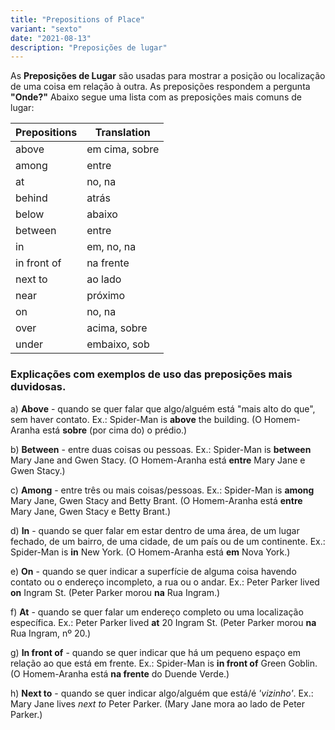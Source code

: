 ```yaml
---
title: "Prepositions of Place"
variant: "sexto"
date: "2021-08-13"
description: "Preposições de lugar"
---
```


As **Preposições de Lugar** são usadas para mostrar a posição ou localização de uma coisa em relação à outra. As preposições respondem a pergunta **"Onde?"** Abaixo segue uma lista com as preposições mais comuns de lugar:

| Prepositions | Translation    |
| ------------ | -------------- |
| above        | em cima, sobre |
| among        | entre          |
| at           | no, na         |
| behind       | atrás          |
| below        | abaixo         |
| between      | entre          |
| in           | em, no, na     |
| in front of  | na frente      |
| next to      | ao lado        |
| near         | próximo        |
| on           | no, na         |
| over         | acima, sobre   |
| under        | embaixo, sob   |

### Explicações com exemplos de uso das preposições mais duvidosas.

a) **Above** - quando se quer falar que algo/alguém está "mais alto do que", sem haver contato. Ex.: Spider-Man is **above** the building. (O Homem-Aranha está **sobre** (por cima do) o prédio.)

b) **Between** - entre duas coisas ou pessoas. Ex.: Spider-Man is **between** Mary Jane and Gwen Stacy. (O Homem-Aranha está **entre** Mary Jane e Gwen Stacy.)

c) **Among** - entre três ou mais coisas/pessoas. Ex.: Spider-Man is **among** Mary Jane, Gwen Stacy and Betty Brant. (O Homem-Aranha está **entre** Mary Jane, Gwen Stacy e Betty Brant.)

d) **In** - quando se quer falar em estar dentro de uma área, de um lugar fechado, de um bairro, de uma cidade, de um país ou de um continente. Ex.: Spider-Man is **in** New York. (O Homem-Aranha está **em** Nova York.)

e) **On** - quando se quer indicar a superfície de alguma coisa havendo contato ou o endereço incompleto, a rua ou o andar. Ex.: Peter Parker lived **on** Ingram St. (Peter Parker morou **na** Rua Ingram.)

f) **At** - quando se quer falar um endereço completo ou uma localização específica. Ex.: Peter Parker lived **at** 20 Ingram St. (Peter Parker morou **na** Rua Ingram, nº 20.)

g) **In front of** - quando se quer indicar que há um pequeno espaço em relação ao que está em frente. Ex.: Spider-Man is **in front of** Green Goblin. (O Homem-Aranha está **na frente** do Duende Verde.)

h) **Next to** - quando se quer indicar algo/alguém que está/é _'vizinho'_. Ex.: Mary Jane lives _next to_ Peter Parker. (Mary Jane mora ao lado de Peter Parker.)
